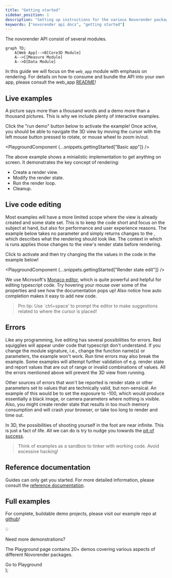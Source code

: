```yaml
---
title: "Getting started"
sidebar_position: 1
description: "Setting up instructions for the various Novorender packages."
keywords: ["novorender api docs", "getting started"]
---
```



The novorender API consist of several modules.

```mermaid
graph TD;
    A[Web App]-->B[Core3D Module]
    A-->C[Measure Module]
    A-->D[Data Module]
```

In this guide we will focus on the `web_app` module with emphasis on rendering.
For details on how to consume and bundle the API into your own app, please consult the web_app [README](/docs/web_api/)!

## Live examples

A picture says more than a thousand words and a demo more than a thousand pictures.
This is why we include plenty of interactive examples.

Click the "run demo" button below to activate the example!
Once active, you should be able to navigate the 3D view by moving the cursor with the left mouse button pressed to rotate, or mouse wheel to zoom in/out.

<PlaygroundComponent {...snippets.gettingStarted["Basic app"]} />
<br />

The above example shows a minialistic implementation to get anything on screen.
It demonstrates the key concept of rendering:

- Create a render view.
- Modify the render state.
- Run the render loop.
- Cleanup.

## Live code editing

Most examples will have a more limited scope where the view is already created and some state set.
This is to keep the code short and focus on the subject at hand, but also for performance and user experience reasons.
The example below takes no parameter and simply returns changes to the <CodeLink type="interface" name="RenderState"/>, which describes what the rendering should look like.
The context in which is runs applies those changes to the view's render state before rendering.

Click to activate and then try changing the the values in the code in the example below!

<PlaygroundComponent {...snippets.gettingStarted["Render state edit"]} />
<br />

We use Microsoft's [Monaco editor](https://microsoft.github.io/monaco-editor/), which is quite powerful and helpful for editing typescript code.
Try hovering your mouse over some of the properties and see how the documentation pops up!
Also notice how auto completion makes it easy to add new code.

> Pro tip: Use `ctrl+space' to prompt the editor to make suggestions related to where the cursor is placed!

## Errors

Like any programming, live editing has several possibilities for errors.
Red squigglies will appear under code that typescript don't understand.
If you change the module signature, i.e., change the function name(s) or parameters, the example won't work.
Run time errors may also break the example.
Some examples will attempt further validation of e.g. render state and report values that are out of range or invalid combinations of values.
All the errors mentioned above will prevent the 3D view from running.

Other sources of errors that won't be reported is render state or other parameters set to values that are technically valid, but non-sensical.
An example of this would be to set the exposure to -100, which would produce essentially a black image, or camera parameters where nothing is visible.
Also, you might create render state that results in too much memory consumption and will crash your browser, or take too long to render and time out.

In 3D, the possibilities of shooting yourself in the foot are near infinite.
This is just a fact of life.
All we can do is try to nudge you towards the [pit of success](https://blog.codinghorror.com/falling-into-the-pit-of-success/).

> Think of examples as a sandbox to tinker with working code. Avoid excessive hacking!

## Reference documentation

Guides can only get you started. For more detailed information, please consult the [reference documentation](/docs/web_api/API/).

## Full examples

For complete, buildable demo projects, please visit our example repo at [github](https://github.com/novorender/novorender-examples)!

  <div
    style={{
      border: "1px solid var(--ifm-color-primary)",
      margin: "20px 0",
      padding: 10,
      borderRadius: "var(--ifm-code-border-radius)",
    }}
  >
    <div style={{ display: "flex" }}>
      <div style={{ fontSize: 38 }}>💡</div>
      <div>
        <p style={{ fontSize: 24, margin: 0 }}>Need more demonstrations?</p>
        <p style={{ fontSize: 12 }}>The Playground page contains 20+ demos covering various aspects of different Novorender packages.</p>
      </div>
    </div>
    <Link to="/playground" className="button button--primary" style={{ display: "block", margin: "0 auto", maxWidth: 300 }}>
      Go to Playground
    </Link>
  </div>
);

<PlaygroundTip />
